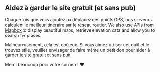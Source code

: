 <script>
</script>

## <HeartHandshake size="18" class="mr-1 inline-block align-baseline" /> Aidez à garder le site gratuit (et sans pub)

Chaque fois que vous ajoutez ou déplacez des points GPS, nos serveurs calculent le meilleur itinéraire sur le réseau routier.
We also use APIs from <a href="https://mapbox.com" target="_blank">Mapbox</a> to display beautiful maps, retrieve elevation data and allow you to search for places.

Malheureusement, cela est coûteux.
Si vous aimez utiliser cet outil et le trouvez utile, veuillez envisager de faire même un petit don pour aider à garder le site gratuit et sans pub.

Merci beaucoup pour votre soutien ! ❤️
